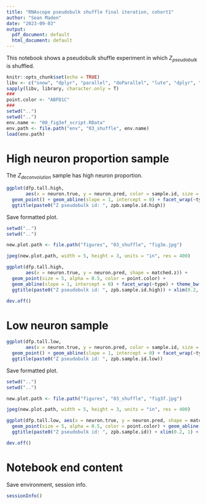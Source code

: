 ```yaml
---
title: "RNAscope pseudobulk shuffle final iteration, cohort1"
author: "Sean Maden"
date: "2023-09-03"
output:
  pdf_document: default
  html_document: default
---
```


This notebook shows a pseudobulk shuffle experiment in which $Z_{pseudobulk}$ is shuffled.

```r
knitr::opts_chunk$set(echo = TRUE)
libv <- c("snow", "dplyr", "parallel", "doParallel", "lute", "dplyr", "scuttle")
sapply(libv, library, character.only = T)
###
point.color <- "ABFD1C"
###
setwd("..")
setwd("..")
env.name <- "00_fig3ef_script.RData"
env.path <- file.path("env", "03_shuffle", env.name)
load(env.path)
```

# High neuron proportion sample

The $Z_{deconvolution}$ sample has high neuron proportion.

```r
ggplot(dfp.tall.high, 
       aes(x = neuron.true, y = neuron.pred, color = sample.id, size = matched.z)) + 
  geom_point() + geom_abline(slope = 1, intercept = 0) + facet_wrap(~type) +
  ggtitle(paste0("Z pseudobulk id: ", zpb.sample.id.high))
```

Save formatted plot. 

```r

setwd("..")
setwd("..")

new.plot.path <- file.path("figures", "03_shuffle", "fig3e.jpg")

jpeg(new.plot.path, width = 5, height = 3, units = "in", res = 400)

ggplot(dfp.tall.high, 
       aes(x = neuron.true, y = neuron.pred, shape = matched.z)) + 
  geom_point(size = 5, alpha = 0.5, color = point.color) + 
  geom_abline(slope = 1, intercept = 0) + facet_wrap(~type) + theme_bw() +
  ggtitle(paste0("Z pseudobulk id: ", zpb.sample.id.high)) + xlim(0.2, 1) + ylim(0.2, 1)

dev.off()

```

# Low neuron sample

```r
ggplot(dfp.tall.low, 
       aes(x = neuron.true, y = neuron.pred, color = sample.id, size = matched.z)) + 
  geom_point() + geom_abline(slope = 1, intercept = 0) + facet_wrap(~type) +
  ggtitle(paste0("Z pseudobulk id: ", zpb.sample.id.low))
```

Save formatted plot. 

```r

setwd("..")
setwd("..")

new.plot.path <- file.path("figures", "03_shuffle", "fig3f.jpg")

jpeg(new.plot.path, width = 5, height = 3, units = "in", res = 400)

ggplot(dfp.tall.low, aes(x = neuron.true, y = neuron.pred, shape = matched.z)) + 
  geom_point(size = 5, alpha = 0.5, color = point.color) + geom_abline(slope = 1, intercept = 0) + facet_wrap(~type) + theme_bw() +
  ggtitle(paste0("Z pseudobulk id: ", zpb.sample.id)) + xlim(0.2, 1) + ylim(0.2, 1)

dev.off()

```

# Notebook end content

Save environment, session info.

```r
sessionInfo()
```
